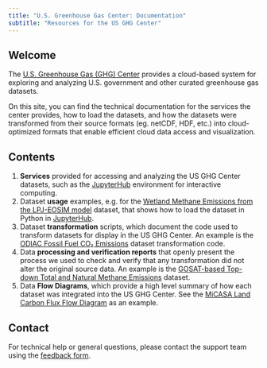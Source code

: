 ```yaml
---
title: "U.S. Greenhouse Gas Center: Documentation"
subtitle: "Resources for the US GHG Center"
---
```


## Welcome {#welcome}

The [U.S. Greenhouse Gas (GHG) Center](https://earth.gov/ghgcenter) provides a cloud-based system for exploring and analyzing U.S. government and other curated greenhouse gas datasets.

On this site, you can find the technical documentation for the services the center provides, how to load the datasets, and how the datasets were transformed from their source formats (eg. netCDF, HDF, etc.) into cloud-optimized formats that enable efficient cloud data access and visualization.


## Contents

1. **Services** provided for accessing and analyzing the US GHG Center datasets, such as the [JupyterHub](services/jupyterhub.qmd) environment for interactive computing.
2. Dataset **usage** examples, e.g. for the [Wetland Methane Emissions from the LPJ-EOSIM model](user_data_notebooks/lpjeosim-wetlandch4-grid-v2_User_Notebook.ipynb) dataset, that shows how to load the dataset in Python in [JupyterHub](services/jupyterhub.qmd).
3. Dataset **transformation** scripts, which document the code used to transform datasets for display in the US GHG Center. An example is the [ODIAC Fossil Fuel CO₂ Emissions](cog_transformation/odiac-ffco2-monthgrid-v2023.ipynb) dataset transformation code.
4. Data **processing and verification reports** that openly present the process we used to check and verify that any transformation did not alter the original source data. An example is the [GOSAT-based Top-down Total and Natural Methane Emissions](processing_and_verification_reports/gosat-based-ch4budget-yeargrid-v1_Processing and Verification Report.qmd) dataset.
5. Data **Flow Diagrams**, which provide a high level summary of how each dataset was integrated into the US GHG Center. See the [MiCASA Land Carbon Flux Flow Diagram](data_workflow/micasa-carbonflux-daygrid-v1_Data_Flow.qmd) as an example.

## Contact

For technical help or general questions, please contact the support team using the [feedback form](https://docs.google.com/forms/d/e/1FAIpQLSeVWCrnca08Gt_qoWYjTo6gnj1BEGL4NCUC9VEiQnXA02gzVQ/viewform).